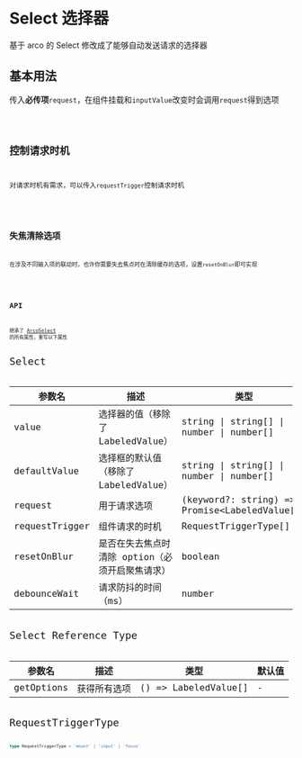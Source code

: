 # Select 选择器

基于 arco 的 Select 修改成了能够自动发送请求的选择器

## 基本用法

传入**必传项**`request`，在组件挂载和`inputValue`改变时会调用`request`得到选项

<code src='~/select/basic.tsx' />

## 控制请求时机

对请求时机有需求，可以传入`requestTrigger`控制请求时机

<code src='~/select/request-trigger.tsx' />

## 失焦清除选项

在涉及不同输入项的联动时，也许你需要失去焦点时在清除缓存的选项，设置`resetOnBlur`即可实现

<code src='~/select/reset-blur.tsx' />

## API

继承了 [ArcoSelect](https://arco.design/react/components/select#api) 的所有属性，重写以下属性

<font size='4'>Select</font>

| 参数名         | 描述                                            | 类型                                            | 默认值            |
| -------------- | ----------------------------------------------- | ----------------------------------------------- | ----------------- |
| value          | 选择器的值（移除了 LabeledValue）               | string \| string[] \| number \| number[]        | -                 |
| defaultValue   | 选择框的默认值（移除了 LabeledValue）           | string \| string[] \| number \| number[]        | -                 |
| request        | 用于请求选项                                    | (keyword?: string) => Promise\<LabeledValue[]\> | -                 |
| requestTrigger | 组件请求的时机                                  | RequestTriggerType[]                            | ['mount','input'] |
| resetOnBlur    | 是否在失去焦点时清除 option（必须开启聚焦请求） | boolean                                         | -                 |
| debounceWait   | 请求防抖的时间（ms）                            | number                                          | 800               |

<font size='4'>Select Reference Type</font>

| 参数名     | 描述         | 类型                 | 默认值 |
| ---------- | ------------ | -------------------- | ------ |
| getOptions | 获得所有选项 | () => LabeledValue[] | -      |

<font size='4'>RequestTriggerType</font>

```ts
type RequestTriggerType = 'mount' | 'input' | 'focus'
```
